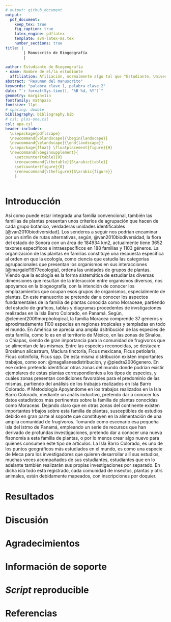 ```yaml
---
# output: github_document
output: 
  pdf_document:
    keep_tex: true
    fig_caption: true
    latex_engine: pdflatex
    template: svm-latex-ms.tex
    number_sections: true
title: | 
        | Manuscrito de Biogeografía
        | 
         
author: Estudiante de Biogeografía
- name: Nombre de el/la estudiante
  affiliation: Afiliación, normalmente algo tal que "Estudiante, Universidad Autónoma de Santo Domingo (UASD)"
abstract: "Resumen del manuscrito"
keywords: "palabra clave 1, palabra clave 2"
date: "`r format(Sys.time(), '%B %d, %Y')`"
geometry: margin=1in
fontfamily: mathpazo
fontsize: 11pt
# spacing: double
bibliography: bibliography.bib
# csl: plos-one.csl
csl: apa.csl
header-includes:
  \usepackage{pdflscape}
  \newcommand{\blandscape}{\begin{landscape}}
  \newcommand{\elandscape}{\end{landscape}}
  \usepackage{float} \floatplacement{figure}{H} 
  \newcommand{\beginsupplement}{
    \setcounter{table}{0}
    \renewcommand{\thetable}{S\arabic{table}}
    \setcounter{figure}{0}
    \renewcommand{\thefigure}{S\arabic{figure}}
    }
---
```


# Introducción

 Así como puede estar integrada una familia convencional, también las familias de plantas presentan unos criterios de agrupación que hacen de cada grupo botánico, verdaderas unidades identificables [@van2010biodiversidad].
Los senderos a seguir nos podrían encaminar por un sinfín de 
rutas alternativas, según, @van2010biodiversidad, la flora del estado de Sonora con un área de 184934 km2, actualmente tiene 3652 taxones específicos e intraespecíficos en 188 familias y 1103 géneros. 
La organización de las plantas en familias constituye una respuesta específica al orden en que la ecología, como ciencia que estudia las categorías agrupacionales que presentan los organismos en sus interacciones [@margalef1977ecologia], ordena las unidades de grupos de plantas.
Viendo que la ecología es la forma sistemática de estudiar las diversas dimensiones que resultan de la interacción entre organismos diversos, nos apoyamos en la biogeografía, con la intención de conocer los emplazamientos que ocupan esos grupos de organismos, especialmente de plantas.
En este manuscrito se pretende dar a conocer los aspectos fundamentales de la familia de plantas conocida como Moraceae, partiendo del estudio de gráficos, tablas y diagramas procedentes de invstigaciones realizadas en la Isla Barro Colorado, en Panamá.
Según, @clement2009morphological, la familia Moracea comprende 37 géneros y aproximadamente 1100 especies en regiones tropicales y templadas en todo el mundo. En América se aprecia una amplia dsitribución de las especies de esta familia, como lo es en el territorio de México, en las zonas de Sinaloa, o Chiapas, siendo de gran importancia para la comunidad de frugivoros que se alimentan de las mismas. 
Entre las especies reconocidas, se destacan: Brosimun alicastrum, Maclura tinctoria, Ficus mexicana, Ficus petiolaris, Ficus cotinifolia, Ficus spp. De esta misma distribución existen importantes trabajos, como son: @magallanesdistribucion, y @piedra2006genero. 
En ese orden pretendo identificar otras zonas del mundo donde podrían existir ejemplares de estas plantas correspondientes a los tipos de especies, y cuáles zonas presentan condiciones favorables para el predominio de las mismas, partiendo del análisis de los trabajos realizados en Isla Barro Colorado.
# Metodología
Apoyándome en los trabajos realizados en la Isla Barro Colorado, mediante un anális inductivo, pretendo dar a conocer los datos estadísticos más pertinentes sobre la familia de plantas conocidas como Moraceas. Dejando claro que en otras zonas del continente existen importantes trbajos sobre esta familia de plantas, susceptibles de estudios debido en gran parte al soporte que constituyen en la alimentación de una amplia comunidad de frugívoros. Tomando como escenario esa pequeña isla del istmo de Panamá, empleando un serie de recursos que han derivado de profundas investigaciones, pretendo dar a conocer una nueva fisonomía a esta familia de plantas, o por lo menos crear algo nuevo para quienes consumen este tipo de artículos.
La Isla Barro Colorado, es uno de los puntos geográficos más estudiados en el mundo, es como una especie de Meca para los investigadores que quieren desarrollar allí sus estudios, muchas veces acompañados de sus estudiantes, estudiantes que en lo adelante también realizarán sus propias investigaciones por separado. En dicha isla todo está registrado, cada comunidad de insectos, plantas y otrs animales, están debidamente mapeados, con inscripciones por doquier.



\ldots

# Resultados

\ldots

# Discusión

# Agradecimientos

# Información de soporte

\ldots

# *Script* reproducible

\ldots

# Referencias
